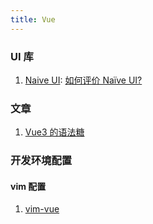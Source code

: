 ```yaml
---
title: Vue
---
```


### UI 库

1. [Naive UI](https://www.naiveui.com/zh-CN/os-theme): [如何评价 Naïve UI?](https://www.zhihu.com/question/463736268/answer/1928879382?utm_medium=social&utm_oi=47974344294400&utm_psn=1637827491472490496&utm_source=ZHShareTargetIDMore) <Badge github="https://github.com/tusen-ai/naive-ui" npm="naive-ui" />

### 文章

1. [Vue3 的语法糖](https://mp.weixin.qq.com/s/b7Zqwqbe0FRlntvSSTFCBg)

### 开发环境配置

#### vim 配置

1. [vim-vue](https://github.com/posva/vim-vue)
